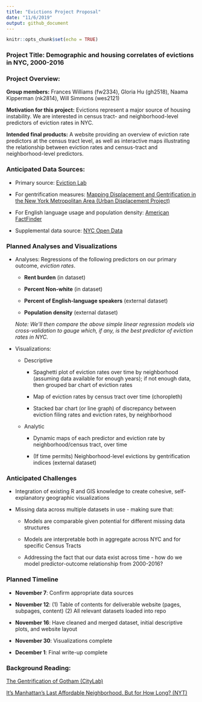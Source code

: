 ```yaml
---
title: "Evictions Project Proposal"
date: "11/6/2019"
output: github_document
---
```


```r
knitr::opts_chunk$set(echo = TRUE)
```

### **Project Title:** Demographic and housing correlates of evictions in NYC, 2000-2016

### **Project Overview:**

**Group members:** Frances Williams (fw2334), Gloria Hu (gh2518), Naama Kipperman (nk2814), Will Simmons (wes2121)

**Motivation for this project:** Evictions represent a major source of housing instability. We are interested in census tract- and neighborhood-level predictors of eviction rates in NYC. 

**Intended final products:** A website providing an overview of eviction rate predictors at the census tract level, as well as interactive maps illustrating the relationship between eviction rates and census-tract and neighborhood-level predictors. 


### **Anticipated Data Sources:**

* Primary source: [Eviction Lab](https://evictionlab.org/) 

* For gentrification measures: [Mapping Displacement and Gentrification in the New York Metropolitan Area (Urban Displacement Project)](https://www.urbandisplacement.org/maps/ny)

* For English language usage and population density: [American FactFinder](https://factfinder.census.gov/faces/nav/jsf/pages/guided_search.xhtml)

* Supplemental data source: [NYC Open Data](https://www1.nyc.gov/site/planning/data-maps/open-data/dwn-nynta.page)

### Planned Analyses and Visualizations

  * Analyses: Regressions of the following predictors on our primary outcome, *eviction rates*.

      + __Rent burden__ (in dataset) 

      + __Percent Non-white__ (in dataset) 

      + __Percent of English-language speakers__ (external dataset) 

      + __Population density__ (external dataset) 
      
      *Note: We'll then compare the above simple linear regression models via cross-validation to gauge which, if any, is the best predictor of eviction rates in NYC.*

  * Visualizations: 

      + Descriptive

        * Spaghetti plot of eviction rates over time by neighborhood (assuming data available for enough years); if not enough data, then grouped bar chart of eviction rates 

        * Map of eviction rates by census tract over time (choropleth) 

        * Stacked bar chart (or line graph) of discrepancy between eviction filing rates and eviction rates, by neighborhood 

      + Analytic

        * Dynamic maps of each predictor and eviction rate by neighborhood/census tract, over time 
        
        * (If time permits) Neighborhood-level evictions by gentrification indices (external dataset)

### Anticipated Challenges

  * Integration of existing R and GIS knowledge to create cohesive, self-explanatory geographic visualizations
  
  * Missing data across multiple datasets in use - making sure that:
    
      + Models are comparable given potential for different missing data structures
      
      + Models are interpretable both in aggregate across NYC and for specific Census Tracts
      
      + Addressing the fact that our data exist across time - how do we model predictor-outcome relationship from 2000-2016?

### Planned Timeline

  * **November 7**: Confirm appropriate data sources 

  * **November 12**: (1) Table of contents for deliverable website (pages, subpages, content) (2) All relevant datasets loaded into repo

  * **November 16**: Have cleaned and merged dataset, initial descriptive plots, and website layout 

  * **November 30**: Visualizations complete  

  * **December 1**: Final write-up complete 

### Background Reading: 

[The Gentrification of Gotham (CityLab)](https://www.citylab.com/life/2017/04/the-gentrification-of-gotham/524694/)

[It’s Manhattan’s Last Affordable Neighborhood. But for How Long? (NYT)](https://www.nytimes.com/2019/09/27/nyregion/inwood-manhattan-affordable-housing.html)

